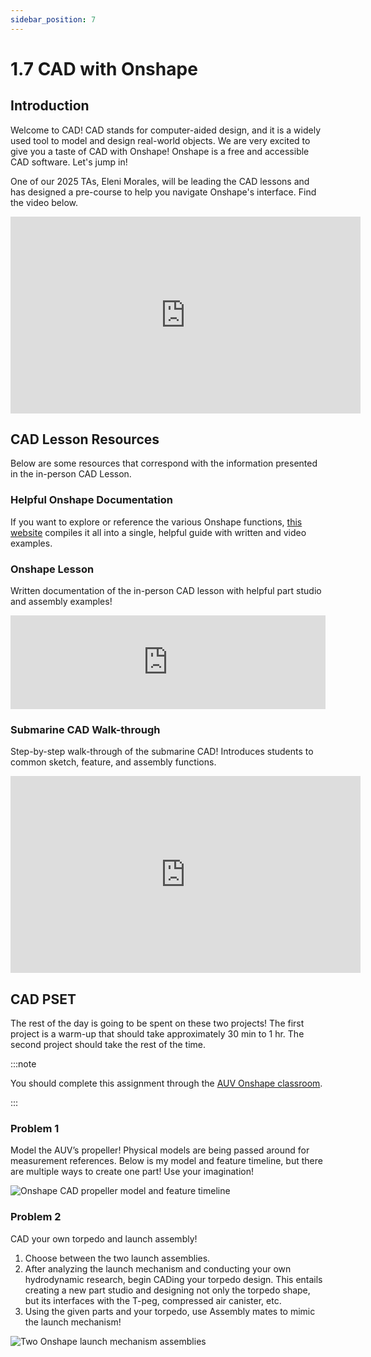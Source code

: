```yaml
---
sidebar_position: 7
---
```


# 1.7 CAD with Onshape

## Introduction


Welcome to CAD! CAD stands for computer-aided design, and it is a widely used tool to model and design real-world objects. We are very excited to give you a taste of CAD with Onshape! Onshape is a free and accessible CAD software. Let's jump in!


One of our 2025 TAs, Eleni Morales, will be leading the CAD lessons and has designed a pre-course to help you navigate Onshape's interface. Find the video below.
<iframe width="560" height="315" src="https://www.youtube.com/embed/yEvu7u799Tg?si=62111xW9i19lQntx" title="YouTube video player" frameborder="0" allow="accelerometer; autoplay; clipboard-write; encrypted-media; gyroscope; picture-in-picture; web-share" referrerpolicy="strict-origin-when-cross-origin" allowfullscreen></iframe>


## CAD Lesson Resources


Below are some resources that correspond with the information presented in the in-person CAD Lesson.


### Helpful Onshape Documentation


If you want to explore or reference the various Onshape functions, [this website](https://cad.onshape.com/help/Content/sketch.htm?TocPath=Part%20Studios%7C_____0) compiles it all into a single, helpful guide with written and video examples.


### Onshape Lesson


Written documentation of the in-person CAD lesson with helpful part studio and assembly examples!
<iframe src="https://blksail-edu.github.io/slides/2025_cad" width="100%" height={320} frameborder="0" allowfullscreen></iframe>


### Submarine CAD Walk-through


Step-by-step walk-through of the submarine CAD! Introduces students to common sketch, feature, and assembly functions.
<iframe width="560" height="315" src="https://www.youtube.com/embed/XxTAHIWeP9I?si=3L7ctCfgV5SHZ-iy" title="YouTube video player" frameborder="0" allow="accelerometer; autoplay; clipboard-write; encrypted-media; gyroscope; picture-in-picture; web-share" referrerpolicy="strict-origin-when-cross-origin" allowfullscreen></iframe>

## CAD PSET


The rest of the day is going to be spent on these two projects! The first project is a warm-up that should take approximately 30 min to 1 hr. The second project should take the rest of the time.


:::note

You should complete this assignment through the [AUV Onshape classroom](https://cad.onshape.com/classes/68503a4845cfbe44d42fe724/assignment/list).

:::


### Problem 1


Model the AUV’s propeller! Physical models are being passed around for measurement references. Below is my model and feature timeline, but there are multiple ways to create one part! Use your imagination!


![Onshape CAD propeller model and feature timeline](./CAD_p1_img.png)


### Problem 2


CAD your own torpedo and launch assembly! 

1. Choose between the two launch assemblies.
2. After analyzing the launch mechanism and conducting your own hydrodynamic research, begin CADing your torpedo design. This entails creating a new part studio and designing not only the torpedo shape, but its interfaces with the T-peg, compressed air canister, etc.
3. Using the given parts and your torpedo, use Assembly mates to mimic the launch mechanism!


![Two Onshape launch mechanism assemblies](./CAD_p2_img.png)
